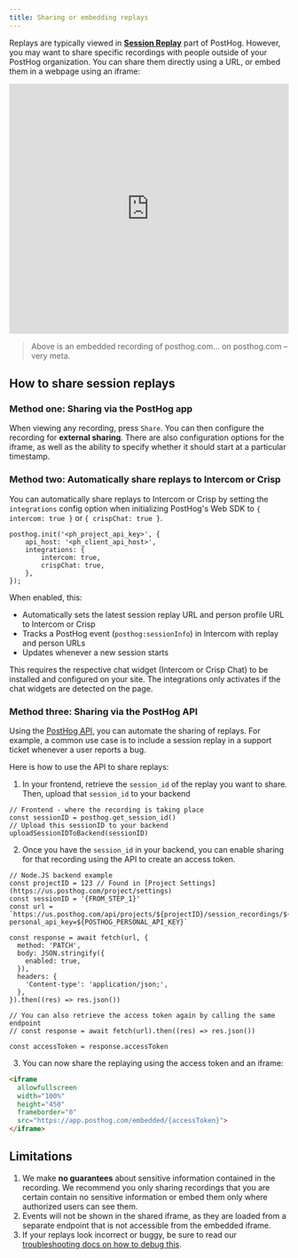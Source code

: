 ```yaml
---
title: Sharing or embedding replays
---
```


Replays are typically viewed in **[Session Replay](https://us.posthog.com/replay)** part of PostHog. However, you may want to share specific recordings with people outside of your PostHog organization. You can share them directly using a URL, or embed them in a webpage using an iframe:

<iframe allowfullscreen width="100%" height="450" frameborder="0" src="https://us.posthog.com/embedded/VDVn0WRlvJdBomoFyy2Xg0Di2T1pEg"></iframe>

> Above is an embedded recording of posthog.com… on posthog.com – very meta.

## How to share session replays

### Method one: Sharing via the PostHog app

When viewing any recording, press `Share`. You can then configure the recording for **external sharing**. There are also configuration options for the iframe, as well as the ability to specify whether it should start at a particular timestamp.

<ProductVideo
    videoLight={shareReplayLight} 
    videoDark={shareReplayDark}
    alt="Sharing a session replay via the PostHog app" 
    classes="rounded"
/>

### Method two: Automatically share replays to Intercom or Crisp

You can automatically share replays to Intercom or Crisp by setting the `integrations` config option when initializing PostHog's Web SDK to `{ intercom: true }` or `{ crispChat: true }`.

```js-web
posthog.init('<ph_project_api_key>', {
    api_host: '<ph_client_api_host>',
    integrations: {
        intercom: true,
        crispChat: true,
    },
});
```

When enabled, this:

- Automatically sets the latest session replay URL and person profile URL to Intercom or Crisp
- Tracks a PostHog event (`posthog:sessionInfo`) in Intercom with replay and person URLs
- Updates whenever a new session starts

This requires the respective chat widget (Intercom or Crisp Chat) to be installed and configured on your site. The integrations only activates if the chat widgets are detected on the page.

### Method three: Sharing via the PostHog API

Using the [PostHog API](/docs/api/session-recordings), you can automate the sharing of replays. For example, a common use case is to include a session replay in a support ticket whenever a user reports a bug.

Here is how to use the API to share replays:

1. In your frontend, retrieve the `session_id` of the replay you want to share. Then, upload that `session_id` to your backend

```js-web
// Frontend - where the recording is taking place
const sessionID = posthog.get_session_id()
// Upload this sessionID to your backend
uploadSessionIDToBackend(sessionID)
```

2. Once you have the `session_id` in your backend, you can enable sharing for that recording using the API to create an access token.

```node
// Node.JS backend example
const projectID = 123 // Found in [Project Settings](https://us.posthog.com/project/settings)
const sessionID = '{FROM_STEP_1}'
const url = `https://us.posthog.com/api/projects/${projectID}/session_recordings/${sessionID}/sharing?personal_api_key=${POSTHOG_PERSONAL_API_KEY}`

const response = await fetch(url, {
  method: 'PATCH',
  body: JSON.stringify({
    enabled: true,
  }),
  headers: {
    'Content-type': 'application/json;',
  },
}).then((res) => res.json())

// You can also retrieve the access token again by calling the same endpoint
// const response = await fetch(url).then((res) => res.json())

const accessToken = response.accessToken
```

3. You can now share the replaying using the access token and an iframe:

```html
<iframe 
  allowfullscreen 
  width="100%" 
  height="450" 
  frameborder="0" 
  src="https://app.posthog.com/embedded/{accessToken}">
</iframe>
```

## Limitations

1. We make **no guarantees** about sensitive information contained in the recording. We recommend you only sharing recordings that you are certain contain no sensitive information or embed them only where authorized users can see them.
2. Events will not be shown in the shared iframe, as they are loaded from a separate endpoint that is not accessible from the embedded iframe.
3. If your replays look incorrect or buggy, be sure to read our [troubleshooting docs on how to debug this](/docs/session-replay/troubleshooting#replay-of-recording-looks-incorrect-or-buggy).
